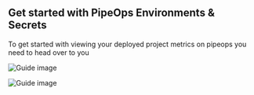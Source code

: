 ## Get started with PipeOps Environments & Secrets

To get started with viewing your deployed project metrics on pipeops you need to head over to you


![Guide image](/assets/env/first_env.png)

![Guide image](/assets/env/create_env.png)
